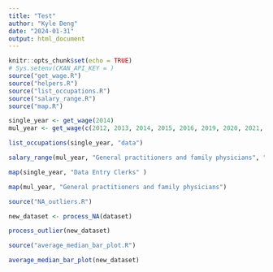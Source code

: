 ```yaml
---
title: "Test"
author: "Kyle Deng"
date: "2024-01-31"
output: html_document
---
```


```r
knitr::opts_chunk$set(echo = TRUE)
# Sys.setenv(CKAN_API_KEY = )
source("get_wage.R")
source("helpers.R")
source("list_occupations.R")
source("salary_range.R")
source("map.R")
```

```r
single_year <- get_wage(2014)
mul_year <- get_wage(c(2012, 2013, 2014, 2015, 2016, 2019, 2020, 2021, 2022, 2023))
```

```r
list_occupations(single_year, "data")
```

```r
salary_range(mul_year, "General practitioners and family physicians", "BC") 
```

```r
map(single_year, "Data Entry Clerks" )
```

```r
map(mul_year, "General practitioners and family physicians")
```

```r
source("NA_outliers.R")
```

```r
new_dataset <- process_NA(dataset)
```

```r
process_outlier(new_dataset)
```

```r
source("average_median_bar_plot.R")
```

```r
average_median_bar_plot(new_dataset)
```
